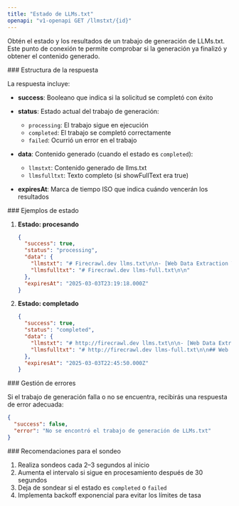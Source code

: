 ```yaml
---
title: "Estado de LLMs.txt"
openapi: "v1-openapi GET /llmstxt/{id}"
---
```


Obtén el estado y los resultados de un trabajo de generación de LLMs.txt. Este punto de conexión te permite comprobar si la generación ya finalizó y obtener el contenido generado.

<div id="response-structure">
  ### Estructura de la respuesta
</div>

La respuesta incluye:

- **success**: Booleano que indica si la solicitud se completó con éxito
- **status**: Estado actual del trabajo de generación:

  - `processing`: El trabajo sigue en ejecución
  - `completed`: El trabajo se completó correctamente
  - `failed`: Ocurrió un error en el trabajo

- **data**: Contenido generado (cuando el estado es `completed`):

  - `llmstxt`: Contenido generado de llms.txt
  - `llmsfulltxt`: Texto completo (si showFullText era true)

- **expiresAt**: Marca de tiempo ISO que indica cuándo vencerán los resultados

<div id="status-examples">
  ### Ejemplos de estado
</div>

1. **Estado: procesando**

   ```json
   {
     "success": true,
     "status": "processing",
     "data": {
       "llmstxt": "# Firecrawl.dev llms.txt\n\n- [Web Data Extraction Tool](https://www.firecrawl.dev/)...",
       "llmsfulltxt": "# Firecrawl.dev llms-full.txt\n\n"
     },
     "expiresAt": "2025-03-03T23:19:18.000Z"
   }
   ```

2. **Estado: completado**
   ```json
   {
     "success": true,
     "status": "completed",
     "data": {
       "llmstxt": "# http://firecrawl.dev llms.txt\n\n- [Web Data Extraction Tool](https://www.firecrawl.dev/): Transform websites into clean, LLM-ready data effortlessly.\n- [Flexible Web Scraping Pricing](https://www.firecrawl.dev/pricing): Flexible pricing plans for web scraping and data extraction.",
       "llmsfulltxt": "# http://firecrawl.dev llms-full.txt\n\n## Web Data Extraction Tool\nIntroducing /extract - Get web data with a prompt..."
     },
     "expiresAt": "2025-03-03T22:45:50.000Z"
   }
   ```

<div id="error-handling">
  ### Gestión de errores
</div>

Si el trabajo de generación falla o no se encuentra, recibirás una respuesta de error adecuada:

```json
{
  "success": false,
  "error": "No se encontró el trabajo de generación de LLMs.txt"
}
```


<div id="polling-recommendations">
  ### Recomendaciones para el sondeo
</div>

1. Realiza sondeos cada 2–3 segundos al inicio
2. Aumenta el intervalo si sigue en procesamiento después de 30 segundos
3. Deja de sondear si el estado es `completed` o `failed`
4. Implementa backoff exponencial para evitar los límites de tasa